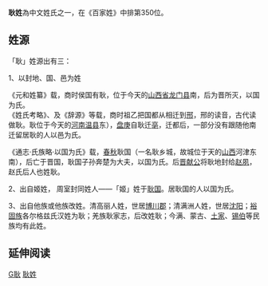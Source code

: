 {{姓氏
|姓氏=耿
|拼音=Gěng
|中国大陆=Geng
|台湾=ㄍㄥˇ
|香港=
|澳门=
|新加坡=
|马来西亚=
|越南=Cảnh
|韩国=
|反切=
|同音字=
|堂号=
|郡望=[[河東郡_(中國)|河东郡]]，[[高阳郡|高阳郡]]
}}

'''耿姓'''為中文姓氏之一，在《百家姓》中排第350位。

==姓源==
「耿」姓源出有三：

1、以封地、国、邑为姓

《元和姓纂》载，商时侯国有耿，位于今天的[[山西省|山西省]][[龙门县|龙门县]]南，后为晋所灭，以国为氏。<br />
《姓氏考略》、{{Wikisource history link|史記|003|殷本紀}}及《辞源》等载，商时祖乙把国都从相迁到[[邢|邢]]，邢的读音，古代读做耿。耿位于今天的[[河南|河南]][[温县|温县]]东），[[盘庚|盘庚]]自耿迁[[亳|亳]]，迁都后，一部分没有跟随他南迁留居耿的人以邑为氏。

《通志·氏族略·以国为氏》载，[[春秋时期|春秋]]耿国（一名耿乡城，故城位于天的[[山西|山西]]河津东南），后亡于晋国，耿国子孙奔楚为大夫，以国为氏。后[[晋献公|晋献公]]将耿地封给[[赵夙|赵夙]]，赵氏后人也姓耿。

2、出自姬姓，
周室封同姓人——「姬」姓于[[耿国|耿国]]。居耿国的人以国为氏。

3、出自他族或他族改姓。清高丽人姓，世居[[博川郡|博川郡]]；清满洲人姓，世居[[沈阳|沈阳]]；[[裕固族|裕固族]]各尔格兹氏汉姓为耿；羌族耿家志，后改姓耿；今满、蒙古、[[土家|土家]]、[[锡伯|锡伯]]等民族均有此姓。

== 延伸阅读 ==
{{Wikisource further reading}}

{{姓氏小作品}}

[[Category:漢姓|G耿]]
[[Category:耿姓|]]